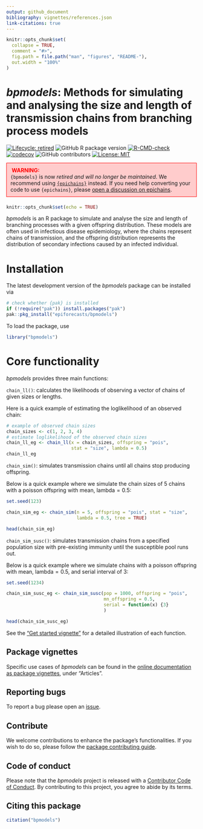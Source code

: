 ```yaml
---
output: github_document
bibliography: vignettes/references.json
link-citations: true
---
```


```r
knitr::opts_chunk$set(
  collapse = TRUE,
  comment = "#>",
  fig.path = file.path("man", "figures", "README-"),
  out.width = "100%"
)
```

# _bpmodels_: Methods for simulating and analysing the size and length of transmission chains from branching process models

<!-- badges: start -->
[![Lifecycle: retired](https://img.shields.io/badge/lifecycle-retired-orange.svg)](https://lifecycle.r-lib.org/articles/stages.html#retired)
![GitHub R package version](https://img.shields.io/github/r-package/v/epiforecasts/bpmodels)
[![R-CMD-check](https://github.com/epiforecasts/bpmodels/actions/workflows/R-CMD-check.yaml/badge.svg)](https://github.com/epiforecasts/bpmodels/actions/workflows/R-CMD-check.yaml)
[![codecov](https://codecov.io/github/epiforecasts/bpmodels/branch/main/graph/badge.svg)](https://app.codecov.io/github/epiforecasts/bpmodels) 
![GitHub contributors](https://img.shields.io/github/contributors/epiforecasts/bpmodels)
[![License: MIT](https://img.shields.io/badge/License-MIT-yellow.svg)](https://opensource.org/license/MIT/)
<!-- badges: end -->


<div style="background-color: #ffcccc; border: 1px solid #ff0000; padding: 10px; margin-bottom: 20px;">
  <strong style="color: #ff0000;">️ WARNING:</strong>
  <p style="margin: 0;">`{bpmodels}` is now *retired and will no longer be maintained*. We
recommend using [`{epichains}`](https://github.com/epiforecasts/epichains) instead. If you need help converting your code to use `{epichains}`, please [open a discussion on epichains](https://github.com/epiforecasts/epichains/discussions).</p>
</div>

```r
knitr::opts_chunk$set(echo = TRUE)
```

_bpmodels_ is an R package to simulate and analyse the size and length of 
branching processes with a given offspring distribution. These models are often 
used in infectious disease epidemiology, where the chains represent chains of
transmission, and the offspring distribution represents the distribution of 
secondary infections caused by an infected individual.

# Installation

The latest development version of the _bpmodels_ package can be installed via

```r
# check whether {pak} is installed
if (!require("pak")) install.packages("pak")
pak::pkg_install("epiforecasts/bpmodels")
```

To load the package, use

```r
library("bpmodels")
```

# Core functionality

_bpmodels_ provides three main functions: 

`chain_ll()`: calculates the likelihoods of observing a vector of chains 
  of given sizes or lengths.

Here is a quick example of estimating the loglikelihood of an observed chain:
```r
# example of observed chain sizes
chain_sizes <- c(1, 2, 3, 4) 
# estimate loglikelihood of the observed chain sizes
chain_ll_eg <- chain_ll(x = chain_sizes, offspring = "pois", 
                        stat = "size", lambda = 0.5)
chain_ll_eg
```


`chain_sim()`: simulates transmission chains until all chains stop producing
  offspring.

Below is a quick example where we simulate the chain sizes of $5$ chains with 
a poisson offspring with mean, $\text{lambda} = 0.5$:
```r
set.seed(123)

chain_sim_eg <- chain_sim(n = 5, offspring = "pois", stat = "size", 
                          lambda = 0.5, tree = TRUE)

head(chain_sim_eg)
```

`chain_sim_susc()`: simulates transmission chains from a specified population
  size with pre-existing immunity until the susceptible pool runs out.
  
Below is a quick example where we simulate chains with a poisson 
offspring with mean, $\text{lambda} = 0.5$, and serial interval of $3$:
```r
set.seed(1234)

chain_sim_susc_eg <- chain_sim_susc(pop = 1000, offspring = "pois",
                                    mn_offspring = 0.5,
                                    serial = function(x) {3}
                                    )

head(chain_sim_susc_eg)
```

See the ["Get started vignette"](https://epiforecasts.github.io/bpmodels/articles/bpmodels.html) for a detailed illustration of 
each function.

## Package vignettes

Specific use cases of _bpmodels_ can be found in 
the [online documentation as package vignettes](https://epiforecasts.github.io/bpmodels/), under "Articles".

## Reporting bugs 

To report a bug please open an [issue](https://github.com/epiforecasts/bpmodels/issues/new/choose).

## Contribute

We welcome contributions to enhance the package's functionalities. If you 
wish to do so, please follow the [package contributing guide](https://github.com/epiforecasts/bpmodels/blob/main/.github/CONTRIBUTING.md).

## Code of conduct

Please note that the _bpmodels_ project is released with a [Contributor Code of Conduct](https://github.com/epiforecasts/.github/blob/main/CODE_OF_CONDUCT.md). 
By contributing to this project, you agree to abide by its terms.

## Citing this package

```r
citation("bpmodels")
```
